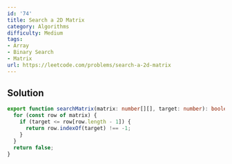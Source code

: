 ```yaml
---
id: '74'
title: Search a 2D Matrix
category: Algorithms
difficulty: Medium
tags:
- Array
- Binary Search
- Matrix
url: https://leetcode.com/problems/search-a-2d-matrix
---
```


## Solution

```typescript filename="solution.ts" copy
export function searchMatrix(matrix: number[][], target: number): boolean {
  for (const row of matrix) {
    if (target <= row[row.length - 1]) {
      return row.indexOf(target) !== -1;
    }
  }
  return false;
}
```

